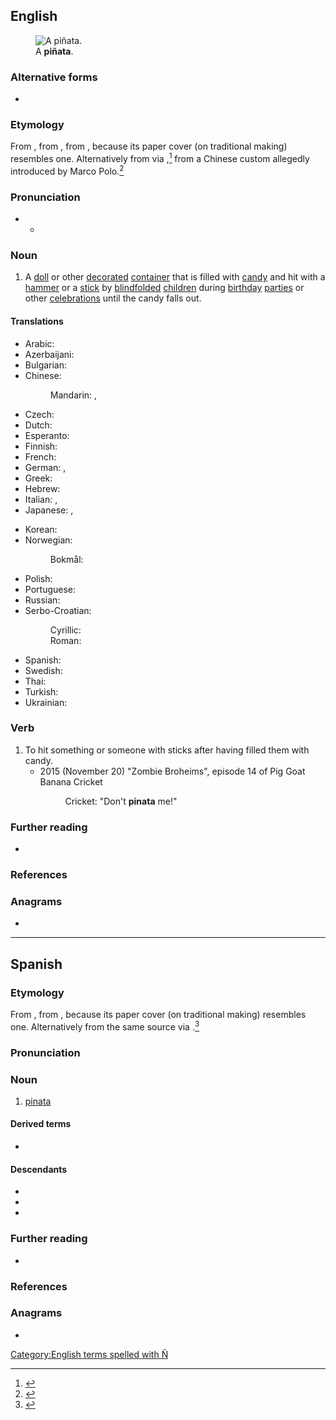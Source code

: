{{also|pinata}}
==English==
[[File:PIÑATA.jpg|thumb|A '''piñata'''.]]

===Alternative forms===
* {{l|en|pinata}}

===Etymology===
{{root|en|ine-pro|*peyH-}}
From {{bor|en|es-MX|piñata}}, from {{m|es|piña}}, from {{der|en|la|pinea||pinecone}}, because its paper cover (on traditional making) resembles one. Alternatively from {{der|en|es|-}} via {{der|en|it|pignatta||clay pot}},<ref>{{R:Merriam-Webster Online}}</ref> from a Chinese custom allegedly introduced by Marco Polo.<ref>{{cite-web
|url=http://chnm.gmu.edu/cyh/primary-sources/411
|title=Piñata [Object]
|work=Children and Youth in History, Item #411
|author=Center for History and New Media
|accessdate=March 15, 2019
|passage=Polo likely brought the idea to Italy, where by the 14th century it was associated with celebration of Lent, and acquired the Italian name ''pignatta'' or "fragile pot."}}</ref>

===Pronunciation===
* {{IPA|en|/pɪnˈjɑːtə/|/pɪnˈjætə/}}
** {{audio|en|LL-Q1860 (eng)-Vealhurl-piñata.wav|Audio (Southern England)}}

===Noun===
{{en-noun}}

# {{lb|en|Latin American culture}} A [[doll]] or other [[decorate]]d [[container]] that is filled with [[candy]] and hit with a [[hammer]] or a [[stick]] by [[blindfold]]ed [[children]] during [[birthday]] [[parties]] or other [[celebration]]s until the candy falls out.

====Translations====
{{trans-top|candy-filled container that is hit with a stick}}
* Arabic: {{t|ar|پينياتا}}
* Azerbaijani: {{t|az|piniyata}}
* Bulgarian: {{t|bg|пиня́та|f|sc=Cyrl}}
* Chinese:
*: Mandarin: {{t|cmn|皮納塔}}, {{t|cmn|皮纳塔|tr=pínàtǎ}}
* Czech: {{t|cs|piñata|f}}
* Dutch: {{t+|nl|piñata|f}}
* Esperanto: {{t|eo|pinjato}}
* Finnish: {{t+|fi|piñata}}
* French: {{t+|fr|piñata|f}}
* German: {{t|de|Piñata|f}}, {{t|de|Pinata|f}}
* Greek: {{t+|el|πινιάτα|f}}
* Hebrew: {{t|he|פיניאטה}}
* Italian: {{t|it|pentolaccia|f}}, {{t+|it|pignatta|f}}
* Japanese: {{t|ja|ピニャータ|tr=pinyāta|sc=Jpan}}, {{t|ja|ピニャタ|tr=pinyata|sc=Jpan}}
{{trans-mid}}
* Korean: {{t|ko|피냐타|sc=Kore}}
* Norwegian:
*: Bokmål: {{t|nb|piñata|f}}
* Polish: {{t+|pl|piniata|f}}
* Portuguese: {{t|pt|pinhata|f}}
* Russian: {{t+|ru|пинья́та|f|sc=Cyrl}}
* Serbo-Croatian:
*: Cyrillic: {{t|sh|пѝњата|f}}
*: Roman: {{t+|sh|pìnjata|f}}
* Spanish: {{t+|es|piñata|f}}
* Swedish: {{t|sv|piñata|c}}
* Thai: {{t|th|ปีญาตา}}
* Turkish: {{t|tr|pinyata}}
* Ukrainian: {{t|uk|пінья́та|f|sc=Cyrl}}
{{trans-bottom}}

===Verb===
{{en-verb}}

# To hit something or someone with sticks after having filled them with candy.
#* 2015 (November 20) "Zombie Broheims", episode 14 of Pig Goat Banana Cricket
#*: Cricket: "Don't '''pinata''' me!"

===Further reading===
* {{pedia|piñata}}

===References===
<references/>

===Anagrams===
* {{anagrams|en|a=aainpt|Aptian|patina|tai-pan|taipan}}

[[Category:English terms spelled with Ñ]]

----

==Spanish==
{{wikipedia|lang=es}}

===Etymology===
From {{m|es|piña}}, from {{der|es|la|pinea||pinecone}}, because its paper cover (on traditional making) resembles one. Alternatively from the same source via {{bor|es|it|pignatta}}.<ref>{{R:DRAE}}</ref>

===Pronunciation===
{{es-IPA}}

===Noun===
{{es-noun|f}}

# [[pinata]] {{gloss|doll filled with candy}}

====Derived terms====
* {{l|es|piñatería}}

====Descendants====
* {{desc|bor=1|ca|pinyata}}
* {{desc|bor=1|en|pinata|piñata}}      
* {{desc|pt|pinhata|bor=1}}

===Further reading===
* {{R:DRAE}}

===References===
<references/>

===Anagrams===
* {{l|es|pitaña}}